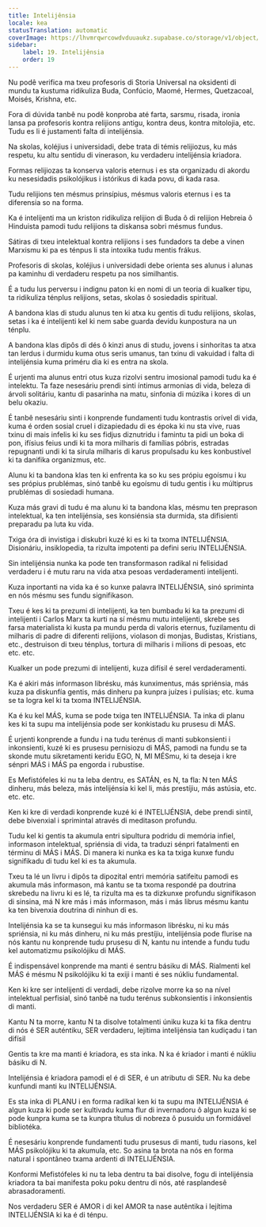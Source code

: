 ```yaml
---
title: Intelijênsia
locale: kea
statusTranslation: automatic
coverImage: https://lhvmrqwrcowdvduuaukz.supabase.co/storage/v1/object/public/strapi-uploads/small_cover-educacion-fundamental.webp-2d51a7828a2b1309555be27f7e2a61a0.webp
sidebar:
    label: 19. Intelijênsia
    order: 19
---
```

Nu podê verifica ma txeu profesoris di Storia Universal na oksidenti di mundu ta kustuma ridikuliza Buda, Confúcio, Maomé, Hermes, Quetzacoal, Moisés, Krishna, etc.

Fora di dúvida tanbê nu podê konproba até farta, sarsmu, risada, ironia lansa pa profesoris kontra relijions antigu, kontra deus, kontra mitolojia, etc. Tudu es li é justamenti falta di intelijénsia.

Na skolas, koléjius i universidadi, debe trata di témis relijiozus, ku más respetu, ku altu sentidu di vinerason, ku verdaderu intelijénsia kriadora.

Formas relijiozas ta konserva valoris eternus i es sta organizadu di akordu ku nesesidadis psikolójikus i istórikus di kada povu, di kada rasa.

Tudu relijions ten mésmus prinsípius, mésmus valoris eternus i es ta diferensia so na forma.

Ka é intelijenti ma un kriston ridikuliza relijion di Buda ô di relijion Hebreia ô Hinduista pamodi tudu relijions ta diskansa sobri mésmus fundus.

Sátiras di txeu intelektual kontra relijions i ses fundadors ta debe a vinen Marxismu ki pa es ténpus li sta intoxika tudu mentis frákus.

Profesoris di skolas, koléjius i universidadi debe orienta ses alunus i alunas pa kaminhu di verdaderu respetu pa nos similhantis.

É a tudu lus perversu i indignu paton ki en nomi di un teoria di kualker tipu, ta ridikuliza ténplus relijions, setas, skolas ô sosiedadis spiritual.

A bandona klas di studu alunus ten ki atxa ku gentis di tudu relijions, skolas, setas i ka é intelijenti kel ki nem sabe guarda devidu kunpostura na un ténplu.

A bandona klas dipôs di dés ô kinzi anus di studu, jovens i sinhoritas ta atxa tan lerdus i durmidu kuma otus seris umanus, tan txinu di vakuidad i falta di intelijénsia kuma priméru dia ki es entra na skola.

É urjenti ma alunus entri otus kuza rizolvi sentru imosional pamodi tudu ka é intelektu. Ta faze nesesáriu prendi sinti íntimus armonias di vida, beleza di árvoli solitáriu, kantu di pasarinha na matu, sinfonia di múzika i kores di un belu okaziu.

É tanbê nesesáriu sinti i konprende fundamenti tudu kontrastis orível di vida, kuma é orden sosial cruel i dizapiedadu di es époka ki nu sta vive, ruas txinu di mais infelis ki ku ses fidjus diznutridu i famintu ta pidi un boka di pon, ifísius feius undi ki ta mora milharis di famílias póbris, estradas repugnanti undi ki ta sirula milharis di karus propulsadu ku kes konbustível ki ta danifika organizmus, etc.

Alunu ki ta bandona klas ten ki enfrenta ka so ku ses própiu egoísmu i ku ses própius prublémas, sinó tanbê ku egoísmu di tudu gentis i ku múltiprus prublémas di sosiedadi humana.

Kuza más gravi di tudu é ma alunu ki ta bandona klas, mésmu ten preprason intelektual, ka ten intelijénsia, ses konsiénsia sta durmida, sta difisienti preparadu pa luta ku vida.

Txiga óra di invistiga i diskubri kuzé ki es ki ta txoma INTELIJÉNSIA. Disionáriu, insiklopedia, ta rizulta impotenti pa defini seriu INTELIJÉNSIA.

Sin intelijénsia nunka ka pode ten transformason radikal ni felisidad verdaderu i é mutu raru na vida atxa pesoas verdaderamenti intelijenti.

Kuza inportanti na vida ka é so kunxe palavra INTELIJÉNSIA, sinó spriminta en nós mésmu ses fundu signifikason.

Txeu é kes ki ta prezumi di intelijenti, ka ten bumbadu ki ka ta prezumi di intelijenti i Carlos Marx ta kurti na sí mésmu mutu intelijenti, skrebe ses farsa materialista ki kusta pa mundu perda di valoris eternus, fuzilamentu di milharis di padre di diferenti relijions, violason di monjas, Budistas, Kristians, etc., destruison di txeu ténplus, tortura di milharis i milions di pesoas, etc etc. etc.

Kualker un pode prezumi di intelijenti, kuza difísil é serel verdaderamenti.

Ka é akiri más informason librésku, más kunximentus, más spriénsia, más kuza pa diskunfía gentis, más dinheru pa kunpra juízes i pulísias; etc. kuma se ta logra kel ki ta txoma INTELIJÉNSIA.

Ka é ku kel MÁS, kuma se pode txiga ten INTELIJÉNSIA. Ta inka di planu kes ki ta supu ma intelijénsia pode ser konkistadu ku prusesu di MÁS.

É urjenti konprende a fundu i na tudu terénus di manti subkonsienti i inkonsienti, kuzé ki es prusesu pernisiozu di MÁS, pamodi na fundu se ta skonde mutu sikretamenti keridu EGO, N, MI MÉSmu, ki ta deseja i kre sénpri MÁS i MÁS pa engorda i rubustise.

Es Mefistófeles ki nu ta leba dentru, es SATÁN, es N, ta fla: N ten MÁS dinheru, más beleza, más intelijénsia ki kel li, más prestíjiu, más astúsia, etc. etc. etc.

Ken ki kre di verdadi konprende kuzé ki é INTELIJÉNSIA, debe prendi sintil, debe bivenxial i sprimintal através di meditason profundu.

Tudu kel ki gentis ta akumula entri sipultura podridu di memória infiel, informason intelektual, spriénsia di vida, ta traduzi sénpri fatalmenti en términu di MÁS i MÁS. Di manera ki nunka es ka ta txiga kunxe fundu signifikadu di tudu kel ki es ta akumula.

Txeu ta lé un livru i dipôs ta dipozital entri memória satifeitu pamodi es akumula más informason, má kantu se ta txoma respondé pa doutrina skrebedu na livru ki es lé, ta rizulta ma es ta dizkunxe profundu signifikason di sinsina, má N kre más i más informason, más i más librus mésmu kantu ka ten bivenxia doutrina di ninhun di es.

Intelijénsia ka se ta kunsegui ku más informason librésku, ni ku más spriénsia, ni ku más dinheru, ni ku más prestíjiu, intelijénsia pode flurise na nós kantu nu konprende tudu prusesu di N, kantu nu intende a fundu tudu kel automatizmu psikolójiku di MÁS.

É indispensável konprende ma manti é sentru básiku di MÁS. Rialmenti kel MÁS é mésmu N psikolójiku ki ta exiji i manti é ses núkliu fundamental.

Ken ki kre ser intelijenti di verdadi, debe rizolve morre ka so na nível intelektual perfisial, sinó tanbê na tudu terénus subkonsientis i inkonsientis di manti.

Kantu N ta morre, kantu N ta disolve totalmenti úniku kuza ki ta fika dentru di nós é SER auténtiku, SER verdaderu, lejítima intelijénsia tan kudiçadu i tan difísil

Gentis ta kre ma manti é kriadora, es sta inka. N ka é kriador i manti é núkliu básiku di N.

Intelijénsia é kriadora pamodi el é di SER, é un atributu di SER. Nu ka debe kunfundi manti ku INTELIJÉNSIA.

Es sta inka di PLANU i en forma radikal ken ki ta supu ma INTELIJÉNSIA é algun kuza ki pode ser kultivadu kuma flur di invernadoru ô algun kuza ki se pode kunpra kuma se ta kunpra títulus di nobreza ô pusuidu un formidável bibliotéka.

É nesesáriu konprende fundamenti tudu prusesus di manti, tudu riasons, kel MÁS psikolójiku ki ta akumula, etc. So asina ta brota na nós en forma natural i spontâneo txama ardenti di INTELIJÉNSIA.

Konformi Mefistófeles ki nu ta leba dentru ta bai disolve, fogu di intelijénsia kriadora ta bai manifesta poku poku dentru di nós, até rasplandesê abrasadoramenti.

Nos verdaderu SER é AMOR i di kel AMOR ta nase autêntika i lejítima INTELIJÉNSIA ki ka é di ténpu.


